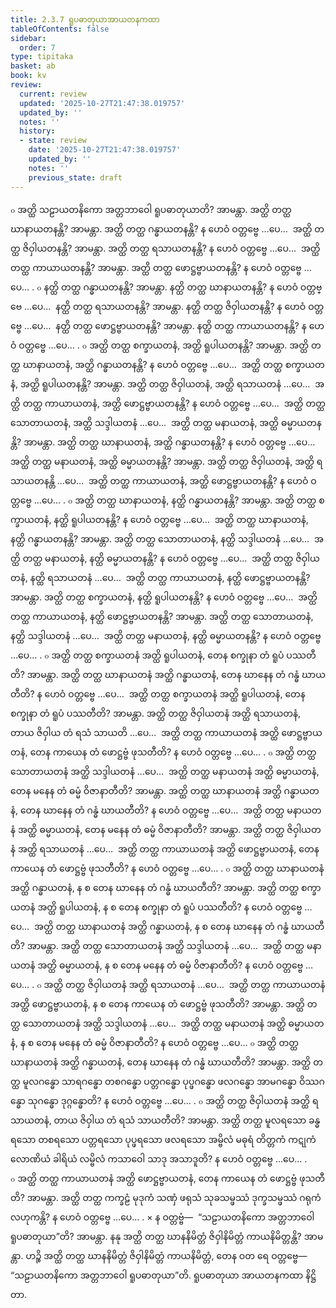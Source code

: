 ```yaml
---
title: 2.3.7 ရူပဓာတုယာအာယတနကထာ
tableOfContents: false
sidebar:
  order: 7
type: tipitaka
basket: ab
book: kv
review:
  current: review
  updated: '2025-10-27T21:47:38.019757'
  updated_by: ''
  notes: ''
  history:
  - state: review
    date: '2025-10-27T21:47:38.019757'
    updated_by: ''
    notes: ''
    previous_state: draft
---
```



<ReviewStatus review={frontmatter.review} showDetails={true} />

<HypothesisAnnotation frontmatter={frontmatter} />

<DynamicBreadcrumb />

<Division number="519" book="kv" e="ch" v="32" p="278">

<Paragraph number="1765" book="kv">
๐ အတ္ထိ သဠာယတနိကော အတ္တဘာဝေါ ရူပဓာတုယာတိ? အာမန္တာ. အတ္ထိ တတ္ထ ဃာနာယတနန္တိ? အာမန္တာ. အတ္ထိ တတ္ထ ဂန္ဓာယတနန္တိ? န ဟေဝံ ဝတ္တဗ္ဗေ …ပေ…  အတ္ထိ တတ္ထ ဇိဝှါယတနန္တိ? အာမန္တာ. အတ္ထိ တတ္ထ ရသာယတနန္တိ? န ဟေဝံ ဝတ္တဗ္ဗေ …ပေ…  အတ္ထိ တတ္ထ ကာယာယတနန္တိ? အာမန္တာ. အတ္ထိ တတ္ထ ဖောဋ္ဌဗ္ဗာယတနန္တိ? န ဟေဝံ ဝတ္တဗ္ဗေ …ပေ… .
</Paragraph>

<Paragraph number="1766" book="kv">
๐ နတ္ထိ တတ္ထ ဂန္ဓာယတနန္တိ? အာမန္တာ. နတ္ထိ တတ္ထ ဃာနာယတနန္တိ? န ဟေဝံ ဝတ္တဗ္ဗေ …ပေ…  နတ္ထိ တတ္ထ ရသာယတနန္တိ? အာမန္တာ. နတ္ထိ တတ္ထ ဇိဝှါယတနန္တိ? န ဟေဝံ ဝတ္တဗ္ဗေ …ပေ…  နတ္ထိ တတ္ထ ဖောဋ္ဌဗ္ဗာယတနန္တိ? အာမန္တာ. နတ္ထိ တတ္ထ ကာယာယတနန္တိ? န ဟေဝံ ဝတ္တဗ္ဗေ …ပေ… .
</Paragraph>

</Division>
<Division number="520" book="kv" e="ch" v="32" p="278">

<Paragraph number="1767" book="kv">
๐ အတ္ထိ တတ္ထ စက္ခာယတနံ, အတ္ထိ ရူပါယတနန္တိ? အာမန္တာ. အတ္ထိ တတ္ထ ဃာနာယတနံ, အတ္ထိ ဂန္ဓာယတနန္တိ? န ဟေဝံ ဝတ္တဗ္ဗေ …ပေ…  အတ္ထိ တတ္ထ စက္ခာယတနံ, အတ္ထိ ရူပါယတနန္တိ? အာမန္တာ. အတ္ထိ တတ္ထ ဇိဝှါယတနံ, အတ္ထိ ရသာယတနံ …ပေ…  အတ္ထိ တတ္ထ ကာယာယတနံ, အတ္ထိ ဖောဋ္ဌဗ္ဗာယတနန္တိ? န ဟေဝံ ဝတ္တဗ္ဗေ …ပေ…  အတ္ထိ တတ္ထ သောတာယတနံ, အတ္ထိ သဒ္ဒါယတနံ …ပေ…  အတ္ထိ တတ္ထ မနာယတနံ, အတ္ထိ ဓမ္မာယတနန္တိ? အာမန္တာ. အတ္ထိ တတ္ထ ဃာနာယတနံ, အတ္ထိ ဂန္ဓာယတနန္တိ? န ဟေဝံ ဝတ္တဗ္ဗေ …ပေ…  အတ္ထိ တတ္ထ မနာယတနံ, အတ္ထိ ဓမ္မာယတနန္တိ? အာမန္တာ. အတ္ထိ တတ္ထ ဇိဝှါယတနံ, အတ္ထိ ရသာယတနန္တိ …ပေ…  အတ္ထိ တတ္ထ ကာယာယတနံ, အတ္ထိ ဖောဋ္ဌဗ္ဗာယတနန္တိ? န ဟေဝံ ဝတ္တဗ္ဗေ …ပေ… .
</Paragraph>

<Paragraph number="1768" book="kv">
๐ အတ္ထိ တတ္ထ ဃာနာယတနံ, နတ္ထိ ဂန္ဓာယတနန္တိ? အာမန္တာ. အတ္ထိ တတ္ထ စက္ခာယတနံ, နတ္ထိ ရူပါယတနန္တိ? န ဟေဝံ ဝတ္တဗ္ဗေ …ပေ…  အတ္ထိ တတ္ထ ဃာနာယတနံ, နတ္ထိ ဂန္ဓာယတနန္တိ? အာမန္တာ. အတ္ထိ တတ္ထ သောတာယတနံ, နတ္ထိ သဒ္ဒါယတနံ …ပေ…  အတ္ထိ တတ္ထ မနာယတနံ, နတ္ထိ ဓမ္မာယတနန္တိ? န ဟေဝံ ဝတ္တဗ္ဗေ …ပေ…  အတ္ထိ တတ္ထ ဇိဝှါယတနံ, နတ္ထိ ရသာယတနံ …ပေ…  အတ္ထိ တတ္ထ ကာယာယတနံ, နတ္ထိ ဖောဋ္ဌဗ္ဗာယတနန္တိ? အာမန္တာ. အတ္ထိ တတ္ထ စက္ခာယတနံ, နတ္ထိ ရူပါယတနန္တိ? န ဟေဝံ ဝတ္တဗ္ဗေ …ပေ…  အတ္ထိ တတ္ထ ကာယာယတနံ, နတ္ထိ ဖောဋ္ဌဗ္ဗာယတနန္တိ? အာမန္တာ. အတ္ထိ တတ္ထ သောတာယတနံ, နတ္ထိ သဒ္ဒါယတနံ …ပေ…  အတ္ထိ တတ္ထ မနာယတနံ, နတ္ထိ ဓမ္မာယတနန္တိ? န ဟေဝံ ဝတ္တဗ္ဗေ …ပေ… .
</Paragraph>

</Division>
<Division number="521" book="kv" e="ch" v="32" p="279">

<Paragraph number="1769" book="kv">
๐ အတ္ထိ တတ္ထ စက္ခာယတနံ အတ္ထိ ရူပါယတနံ, တေန စက္ခုနာ တံ ရူပံ ပဿတီတိ? အာမန္တာ. အတ္ထိ တတ္ထ ဃာနာယတနံ အတ္ထိ ဂန္ဓာယတနံ, တေန ဃာနေန တံ ဂန္ဓံ ဃာယတီတိ? န ဟေဝံ ဝတ္တဗ္ဗေ …ပေ…  အတ္ထိ တတ္ထ စက္ခာယတနံ အတ္ထိ ရူပါယတနံ, တေန စက္ခုနာ တံ ရူပံ ပဿတီတိ? အာမန္တာ. အတ္ထိ တတ္ထ ဇိဝှါယတနံ အတ္ထိ ရသာယတနံ, တာယ ဇိဝှါယ တံ ရသံ သာယတိ …ပေ…  အတ္ထိ တတ္ထ ကာယာယတနံ အတ္ထိ ဖောဋ္ဌဗ္ဗာယတနံ, တေန ကာယေန တံ ဖောဋ္ဌဗ္ဗံ ဖုသတီတိ? န ဟေဝံ ဝတ္တဗ္ဗေ …ပေ… .
</Paragraph>

<Paragraph number="1770" book="kv">
๐ အတ္ထိ တတ္ထ သောတာယတနံ အတ္ထိ သဒ္ဒါယတနံ …ပေ…  အတ္ထိ တတ္ထ မနာယတနံ အတ္ထိ ဓမ္မာယတနံ, တေန မနေန တံ ဓမ္မံ ဝိဇာနာတီတိ? အာမန္တာ. အတ္ထိ တတ္ထ ဃာနာယတနံ အတ္ထိ ဂန္ဓာယတနံ, တေန ဃာနေန တံ ဂန္ဓံ ဃာယတီတိ? န ဟေဝံ ဝတ္တဗ္ဗေ …ပေ…  အတ္ထိ တတ္ထ မနာယတနံ အတ္ထိ ဓမ္မာယတနံ, တေန မနေန တံ ဓမ္မံ ဝိဇာနာတီတိ? အာမန္တာ. အတ္ထိ တတ္ထ ဇိဝှါယတနံ အတ္ထိ ရသာယတနံ …ပေ…  အတ္ထိ တတ္ထ ကာယာယတနံ အတ္ထိ ဖောဋ္ဌဗ္ဗာယတနံ, တေန ကာယေန တံ ဖောဋ္ဌဗ္ဗံ ဖုသတီတိ? န ဟေဝံ ဝတ္တဗ္ဗေ …ပေ… .
</Paragraph>

<Paragraph number="1771" book="kv">
๐ အတ္ထိ တတ္ထ ဃာနာယတနံ အတ္ထိ ဂန္ဓာယတနံ, န စ တေန ဃာနေန တံ ဂန္ဓံ ဃာယတီတိ? အာမန္တာ. အတ္ထိ တတ္ထ စက္ခာယတနံ အတ္ထိ ရူပါယတနံ, န စ တေန စက္ခုနာ တံ ရူပံ ပဿတီတိ? န ဟေဝံ ဝတ္တဗ္ဗေ …ပေ…  အတ္ထိ တတ္ထ ဃာနာယတနံ အတ္ထိ ဂန္ဓာယတနံ, န စ တေန ဃာနေန တံ ဂန္ဓံ ဃာယတီတိ? အာမန္တာ. အတ္ထိ တတ္ထ သောတာယတနံ အတ္ထိ သဒ္ဒါယတနံ …ပေ…  အတ္ထိ တတ္ထ မနာယတနံ အတ္ထိ ဓမ္မာယတနံ, န စ တေန မနေန တံ ဓမ္မံ ဝိဇာနာတီတိ? န ဟေဝံ ဝတ္တဗ္ဗေ …ပေ… .
</Paragraph>

<Paragraph number="1772" book="kv">
๐ အတ္ထိ တတ္ထ ဇိဝှါယတနံ အတ္ထိ ရသာယတနံ …ပေ…  အတ္ထိ တတ္ထ ကာယာယတနံ အတ္ထိ ဖောဋ္ဌဗ္ဗာယတနံ, န စ တေန ကာယေန တံ ဖောဋ္ဌဗ္ဗံ ဖုသတီတိ? အာမန္တာ. အတ္ထိ တတ္ထ သောတာယတနံ အတ္ထိ သဒ္ဒါယတနံ …ပေ…  အတ္ထိ တတ္ထ မနာယတနံ အတ္ထိ ဓမ္မာယတနံ, န စ တေန မနေန တံ ဓမ္မံ ဝိဇာနာတီတိ? န ဟေဝံ ဝတ္တဗ္ဗေ …ပေ…
</Paragraph>

</Division>
<Division number="522" book="kv" e="ch" v="32" p="280">

<Paragraph number="1773" book="kv">
๐ အတ္ထိ တတ္ထ ဃာနာယတနံ အတ္ထိ ဂန္ဓာယတနံ, တေန ဃာနေန တံ ဂန္ဓံ ဃာယတီတိ? အာမန္တာ. အတ္ထိ တတ္ထ မူလဂန္ဓော သာရဂန္ဓော တစဂန္ဓော ပတ္တဂန္ဓော ပုပ္ဖဂန္ဓော ဖလဂန္ဓော အာမဂန္ဓော ဝိဿဂန္ဓော သုဂန္ဓော ဒုဂ္ဂန္ဓောတိ? န ဟေဝံ ဝတ္တဗ္ဗေ …ပေ… .
</Paragraph>

<Paragraph number="1774" book="kv">
๐ အတ္ထိ တတ္ထ ဇိဝှါယတနံ အတ္ထိ ရသာယတနံ, တာယ ဇိဝှါယ တံ ရသံ သာယတီတိ? အာမန္တာ. အတ္ထိ တတ္ထ မူလရသော ခန္ဓရသော တစရသော ပတ္တရသော ပုပ္ဖရသော ဖလရသော အမ္ဗိလံ မဓုရံ တိတ္တကံ ကဋုကံ လောဏိယံ ခါရိယံ လမ္ဗိလံ ကသာဝေါ သာဒု အသာဒူတိ? န ဟေဝံ ဝတ္တဗ္ဗေ …ပေ… .
</Paragraph>

<Paragraph number="1775" book="kv">
๐ အတ္ထိ တတ္ထ ကာယာယတနံ အတ္ထိ ဖောဋ္ဌဗ္ဗာယတနံ, တေန ကာယေန တံ ဖောဋ္ဌဗ္ဗံ ဖုသတီတိ? အာမန္တာ. အတ္ထိ တတ္ထ ကက္ခဠံ မုဒုကံ သဏှံ ဖရုသံ သုခသမ္ဖဿံ ဒုက္ခသမ္ဖဿံ ဂရုကံ လဟုကန္တိ? န ဟေဝံ ဝတ္တဗ္ဗေ …ပေ… .
</Paragraph>

</Division>
<Division number="523" book="kv" e="ch" v="32" p="280">

<Paragraph number="1776" book="kv">
× န ဝတ္တဗ္ဗံ—  “သဠာယတနိကော အတ္တဘာဝေါ ရူပဓာတုယာ”တိ? အာမန္တာ. နနု အတ္ထိ တတ္ထ ဃာနနိမိတ္တံ ဇိဝှါနိမိတ္တံ ကာယနိမိတ္တန္တိ? အာမန္တာ. ဟဉ္စိ အတ္ထိ တတ္ထ ဃာနနိမိတ္တံ ဇိဝှါနိမိတ္တံ ကာယနိမိတ္တံ, တေန ဝတ ရေ ဝတ္တဗ္ဗေ—  “သဠာယတနိကော အတ္တဘာဝေါ ရူပဓာတုယာ”တိ.

</Paragraph>
</Division>

<Paragraph number="1777" type="center" book="kv">
ရူပဓာတုယာ အာယတနကထာ နိဋ္ဌိတာ.
</Paragraph>